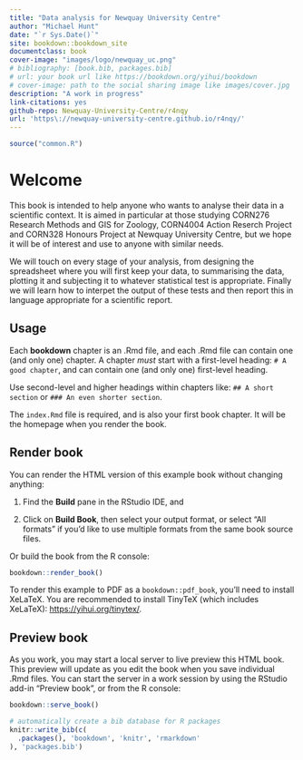 ```yaml
--- 
title: "Data analysis for Newquay University Centre"
author: "Michael Hunt"
date: "`r Sys.Date()`"
site: bookdown::bookdown_site
documentclass: book
cover-image: "images/logo/newquay_uc.png"
# bibliography: [book.bib, packages.bib]
# url: your book url like https://bookdown.org/yihui/bookdown
# cover-image: path to the social sharing image like images/cover.jpg
description: "A work in progress"
link-citations: yes
github-repo: Newquay-University-Centre/r4nqy
url: 'https\://newquay-university-centre.github.io/r4nqy/'
---
```


```r
source("common.R")
```

# Welcome {-}

This book is intended to help anyone who wants to analyse their data in a scientific context. It is aimed in particular at those studying CORN276 Research Methods and GIS for Zoology, CORN4004 Action Reserch Project and CORN328 Honours Project at Newquay University Centre, but we hope it will be of interest and use to anyone with similar needs.

We will touch on every stage of your analysis, from designing the spreadsheet where you will first keep your data, to summarising the data, plotting it and subjecting it to whatever statistical test is appropriate. Finally we will learn how to interpet the output of these tests and then report this in language appropriate for a scientific report.

## Usage 

Each **bookdown** chapter is an .Rmd file, and each .Rmd file can contain one (and only one) chapter. A chapter *must* start with a first-level heading: `# A good chapter`, and can contain one (and only one) first-level heading.

Use second-level and higher headings within chapters like: `## A short section` or `### An even shorter section`.

The `index.Rmd` file is required, and is also your first book chapter. It will be the homepage when you render the book.

## Render book

You can render the HTML version of this example book without changing anything:

1. Find the **Build** pane in the RStudio IDE, and

1. Click on **Build Book**, then select your output format, or select "All formats" if you'd like to use multiple formats from the same book source files.

Or build the book from the R console:

```r
bookdown::render_book()
```

To render this example to PDF as a `bookdown::pdf_book`, you'll need to install XeLaTeX. You are recommended to install TinyTeX (which includes XeLaTeX): <https://yihui.org/tinytex/>.

## Preview book

As you work, you may start a local server to live preview this HTML book. This preview will update as you edit the book when you save individual .Rmd files. You can start the server in a work session by using the RStudio add-in "Preview book", or from the R console:

```r
bookdown::serve_book()
```


```r
# automatically create a bib database for R packages
knitr::write_bib(c(
  .packages(), 'bookdown', 'knitr', 'rmarkdown'
), 'packages.bib')
```
